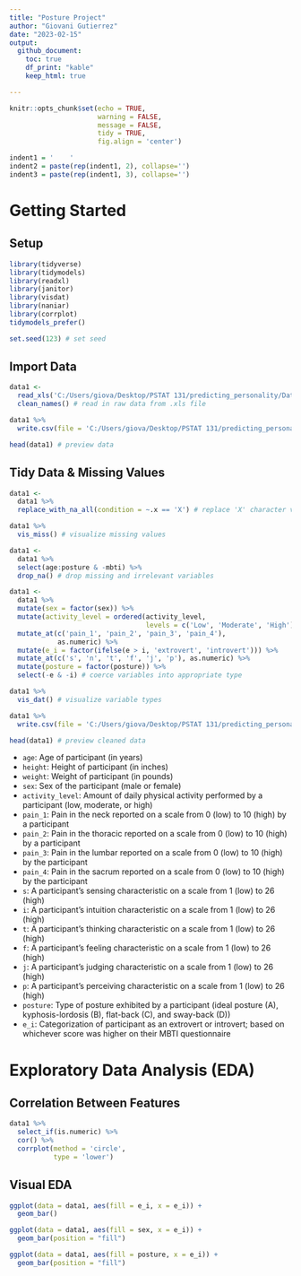 ```yaml
---
title: "Posture Project"
author: "Giovani Gutierrez"
date: "2023-02-15"
output: 
  github_document:
    toc: true
    df_print: "kable"
    keep_html: true

---
```


```r
knitr::opts_chunk$set(echo = TRUE, 
                      warning = FALSE, 
                      message = FALSE,
                      tidy = TRUE,
                      fig.align = 'center')

indent1 = '    '
indent2 = paste(rep(indent1, 2), collapse='')
indent3 = paste(rep(indent1, 3), collapse='')
```

# Getting Started

## Setup
```r
library(tidyverse)
library(tidymodels)
library(readxl)
library(janitor)
library(visdat)
library(naniar)
library(corrplot)
tidymodels_prefer()

set.seed(123) # set seed
```

## Import Data
```r
data1 <- 
  read_xls('C:/Users/giova/Desktop/PSTAT 131/predicting_personality/Data/Posture_Data.xls') %>% 
  clean_names() # read in raw data from .xls file

data1 %>% 
  write.csv(file = 'C:/Users/giova/Desktop/PSTAT 131/predicting_personality/Data/raw_data.csv') # write raw data to .csv file

head(data1) # preview data
```

## Tidy Data & Missing Values
```r
data1 <- 
  data1 %>% 
  replace_with_na_all(condition = ~.x == 'X') # replace 'X' character values with NA values

data1 %>% 
  vis_miss() # visualize missing values

data1 <- 
  data1 %>% 
  select(age:posture & -mbti) %>% 
  drop_na() # drop missing and irrelevant variables

data1 <- 
  data1 %>% 
  mutate(sex = factor(sex)) %>% 
  mutate(activity_level = ordered(activity_level,
                                  levels = c('Low', 'Moderate', 'High'))) %>% 
  mutate_at(c('pain_1', 'pain_2', 'pain_3', 'pain_4'), 
            as.numeric) %>% 
  mutate(e_i = factor(ifelse(e > i, 'extrovert', 'introvert'))) %>% 
  mutate_at(c('s', 'n', 't', 'f', 'j', 'p'), as.numeric) %>% 
  mutate(posture = factor(posture)) %>% 
  select(-e & -i) # coerce variables into appropriate type

data1 %>% 
  vis_dat() # visualize variable types

data1 %>% 
  write.csv(file = 'C:/Users/giova/Desktop/PSTAT 131/predicting_personality/Data/clean_data.csv') # write clean data to .csv file

head(data1) # preview cleaned data
```

* `age`: Age of participant (in years)
* `height`: Height of participant (in inches)
* `weight`: Weight of participant (in pounds)
* `sex`: Sex of the participant (male or female)
* `activity_level`: Amount of daily physical activity performed by a participant (low, moderate, or high)
* `pain_1`: Pain in the neck reported on a scale from 0 (low) to 10 (high) by a participant
* `pain_2`: Pain in the thoracic reported on a scale from 0 (low) to 10 (high) by a participant
* `pain_3`: Pain in the lumbar reported on a scale from 0 (low) to 10 (high) by the participant
* `pain_4`: Pain in the sacrum reported on a scale from 0 (low) to 10 (high) by the participant
* `s`: A participant's sensing characteristic on a scale from 1 (low) to 26 (high)
* `i`: A participant's intuition characteristic on a scale from 1 (low) to 26 (high)
* `t`: A participant's thinking characteristic on a scale from 1 (low) to 26 (high)
* `f`: A participant's feeling characteristic on a scale from 1 (low) to 26 (high)
* `j`: A participant's judging characteristic on a scale from 1 (low) to 26 (high)
* `p`: A participant's perceiving characteristic on a scale from 1 (low) to 26 (high)
* `posture`: Type of posture exhibited by a participant (ideal posture (A), kyphosis-lordosis (B), flat-back (C), and sway-back (D))
* `e_i`: Categorization of participant as an extrovert or introvert; based on whichever score was higher on their MBTI questionnaire


# Exploratory Data Analysis (EDA)

## Correlation Between Features

```r
data1 %>% 
  select_if(is.numeric) %>% 
  cor() %>% 
  corrplot(method = 'circle', 
           type = 'lower')
```

## Visual EDA
```r
ggplot(data = data1, aes(fill = e_i, x = e_i)) + 
  geom_bar()

ggplot(data = data1, aes(fill = sex, x = e_i)) + 
  geom_bar(position = "fill")

ggplot(data = data1, aes(fill = posture, x = e_i)) + 
  geom_bar(position = "fill")
```

